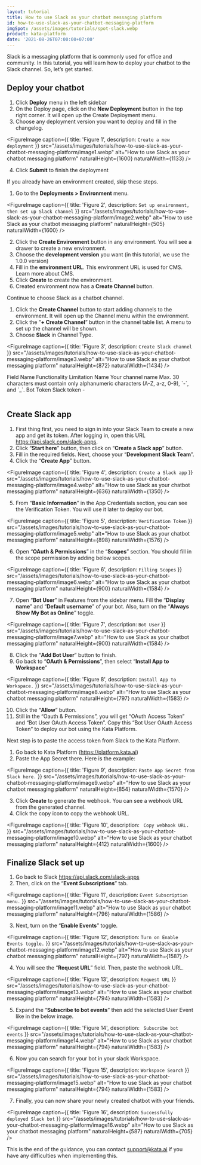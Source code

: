 ```yaml
---
layout: tutorial
title: How to use Slack as your chatbot messaging platform
id: how-to-use-slack-as-your-chatbot-messaging-platform
imgSpot: /assets/images/tutorials/spot-slack.webp
product: kata-platform
date: '2021-08-26T07:00:00+07:00'
---
```


Slack is a messaging platform that is commonly used for office and community. In this tutorial, you will learn how to deploy your chatbot to the Slack channel. So, let’s get started.

## Deploy your chatbot

1. Click **Deploy** menu in the left sidebar
2. On the Deploy page, click on the **New Deployment** button in the top right corner. It will open up the Create Deployment menu.
3. Choose any deployment version you want to deploy and fill in the changelog.

<FigureImage
  caption={{ title: 'Figure 1', description: `Create a new deployment` }}
  src="/assets/images/tutorials/how-to-use-slack-as-your-chatbot-messaging-platform/image1.webp"
  alt="How to use Slack as your chatbot messaging platform"
  naturalHeight={1600}
  naturalWidth={1133}
/>

4. Click **Submit** to finish the deployment

If you already have an environment created, skip these steps.

1. Go to the **Deployments > Environment** menu.

<FigureImage
  caption={{ title: 'Figure 2', description: `Set up environment, then set up Slack channel` }}
  src="/assets/images/tutorials/how-to-use-slack-as-your-chatbot-messaging-platform/image2.webp"
  alt="How to use Slack as your chatbot messaging platform"
  naturalHeight={505}
  naturalWidth={1600}
/>

2. Click the **Create Environment** button in any environment. You will see a drawer to create a new environment.
3. Choose the **development version** you want (in this tutorial, we use the 1.0.0 version)
4. Fill in the **environment URL**. This environment URL is used for CMS. Learn more about CMS.
5. Click **Create** to create the environment.
6. Created environment now has a **Create Channel** button.

Continue to choose Slack as a chatbot channel.

1. Click the **Create Channel** button to start adding channels to the environment. It will open up the Channel menu within the environment.
2. Click the ”**+ Create Channel**” button in the channel table list. A menu to set up the channel will be shown.
3. Choose **Slack** in Channel Type.

<FigureImage
  caption={{ title: 'Figure 3', description: `Create Slack channel` }}
  src="/assets/images/tutorials/how-to-use-slack-as-your-chatbot-messaging-platform/image3.webp"
  alt="How to use Slack as your chatbot messaging platform"
  naturalHeight={872}
  naturalWidth={1434}
/>

<Table>
  <TableHead>
    <TableHeadRow>
      <TableHeadCell>Field Name</TableHeadCell>
      <TableHeadCell>Functionality</TableHeadCell>
      <TableHeadCell>Limitation</TableHeadCell>
    </TableHeadRow>
  </TableHead>
  <TableBody>
    <TableBodyRow>
      <TableBodyCell>Name</TableBodyCell>
      <TableBodyCell>Your channel name</TableBodyCell>
      <TableBodyCell>
        Max. 30 characters must contain only alphanumeric characters (A-Z, a-z, 0-9), `-`, and `_`.
      </TableBodyCell>
    </TableBodyRow>
    <TableBodyRow>
      <TableBodyCell>Bot Token</TableBodyCell>
      <TableBodyCell>Slack token</TableBodyCell>
      <TableBodyCell>-</TableBodyCell>
    </TableBodyRow>
  </TableBody>
</Table>

## Create Slack app

1. First thing first, you need to sign in into your Slack Team to create a new app and get its token. After logging in, open this URL <a href="https://api.slack.com/slack-apps" target="_blank"><span>http</span>s://api.slack.com/slack-apps</a>.
2. Click “**Start here**” button, then click on “**Create a Slack app**” button.
3. Fill in the required fields. Next, choose your “**Development Slack Team**”.
4. Click the “**Create App**” button.

<FigureImage
  caption={{ title: 'Figure 4', description: `Create a Slack app` }}
  src="/assets/images/tutorials/how-to-use-slack-as-your-chatbot-messaging-platform/image4.webp"
  alt="How to use Slack as your chatbot messaging platform"
  naturalHeight={636}
  naturalWidth={1350}
/>

5. From “**Basic Information**” in the App Credentials section, you can see the Verification Token. You will use it later to deploy our bot.

<FigureImage
  caption={{ title: 'Figure 5', description: `Verification Token` }}
  src="/assets/images/tutorials/how-to-use-slack-as-your-chatbot-messaging-platform/image5.webp"
  alt="How to use Slack as your chatbot messaging platform"
  naturalHeight={898}
  naturalWidth={1576}
/>

6. Open “**OAuth & Permissions**” in the “**Scopes**” section. You should fill in the scope permission by adding below scopes.

<FigureImage
  caption={{ title: 'Figure 6', description: `Filling Scopes` }}
  src="/assets/images/tutorials/how-to-use-slack-as-your-chatbot-messaging-platform/image6.webp"
  alt="How to use Slack as your chatbot messaging platform"
  naturalHeight={900}
  naturalWidth={1584}
/>

7. Open “**Bot User**” in Features from the sidebar menu. Fill the “**Display name**” and “**Default username**” of your bot. Also, turn on the “**Always Show My Bot as Online**” toggle.

<FigureImage
  caption={{ title: 'Figure 7', description: `Bot User` }}
  src="/assets/images/tutorials/how-to-use-slack-as-your-chatbot-messaging-platform/image7.webp"
  alt="How to use Slack as your chatbot messaging platform"
  naturalHeight={900}
  naturalWidth={1584}
/>

8. Click the “**Add Bot User**” button to finish.
9. Go back to “**OAuth & Permissions**”, then select “**Install App to Workspace**”

<FigureImage
  caption={{ title: 'Figure 8', description: `Install App to Workspace.` }}
  src="/assets/images/tutorials/how-to-use-slack-as-your-chatbot-messaging-platform/image8.webp"
  alt="How to use Slack as your chatbot messaging platform"
  naturalHeight={797}
  naturalWidth={1583}
/>

10. Click the “**Allow**” button.
11. Still in the “Oauth & Permissions”, you will get “OAuth Access Token” and “Bot User OAuth Access Token”. Copy this “Bot User OAuth Access Token” to deploy our bot using the Kata Platform.

Next step is to paste the access token from Slack to the Kata Platform.

1. Go back to Kata Platform (<a href="https://platform.kata.ai" target="_blank"><span>http</span>s://platform.kata.ai</a>)
2. Paste the App Secret there. Here is the example:

<FigureImage
  caption={{ title: 'Figure 9', description: `Paste App Secret from Slack here.` }}
  src="/assets/images/tutorials/how-to-use-slack-as-your-chatbot-messaging-platform/image9.webp"
  alt="How to use Slack as your chatbot messaging platform"
  naturalHeight={854}
  naturalWidth={1570}
/>

3. Click **Create** to generate the webhook. You can see a webhook URL from the generated channel.
4. Click the copy icon to copy the webhook URL.

<FigureImage
  caption={{ title: 'Figure 10', description: ` Copy webhook URL.` }}
  src="/assets/images/tutorials/how-to-use-slack-as-your-chatbot-messaging-platform/image10.webp"
  alt="How to use Slack as your chatbot messaging platform"
  naturalHeight={412}
  naturalWidth={1600}
/>

## Finalize Slack set up

1. Go back to Slack <a href="https://api.slack.com/slack-apps" target="_blank"><span>http</span>s://api.slack.com/slack-apps</a>
2. Then, click on the “**Event Subscriptions**” tab.

<FigureImage
  caption={{ title: 'Figure 11', description: `Event Subscription menu.` }}
  src="/assets/images/tutorials/how-to-use-slack-as-your-chatbot-messaging-platform/image11.webp"
  alt="How to use Slack as your chatbot messaging platform"
  naturalHeight={796}
  naturalWidth={1586}
/>

3. Next, turn on the “**Enable Events**” toggle.

<FigureImage
  caption={{ title: 'Figure 12', description: `Turn on Enable Events toggle.` }}
  src="/assets/images/tutorials/how-to-use-slack-as-your-chatbot-messaging-platform/image12.webp"
  alt="How to use Slack as your chatbot messaging platform"
  naturalHeight={797}
  naturalWidth={1587}
/>

4. You will see the “**Request URL**” field. Then, paste the webhook URL.

<FigureImage
  caption={{ title: 'Figure 13', description: `Request URL` }}
  src="/assets/images/tutorials/how-to-use-slack-as-your-chatbot-messaging-platform/image13.webp"
  alt="How to use Slack as your chatbot messaging platform"
  naturalHeight={794}
  naturalWidth={1583}
/>

5. Expand the “**Subscribe to bot events**” then add the selected User Event like in the below image.

<FigureImage
  caption={{ title: 'Figure 14', description: ` Subscribe bot events` }}
  src="/assets/images/tutorials/how-to-use-slack-as-your-chatbot-messaging-platform/image14.webp"
  alt="How to use Slack as your chatbot messaging platform"
  naturalHeight={794}
  naturalWidth={1583}
/>

6. Now you can search for your bot in your slack Workspace.

<FigureImage
  caption={{ title: 'Figure 15', description: `Workspace Search` }}
  src="/assets/images/tutorials/how-to-use-slack-as-your-chatbot-messaging-platform/image15.webp"
  alt="How to use Slack as your chatbot messaging platform"
  naturalHeight={794}
  naturalWidth={1583}
/>

7. Finally, you can now share your newly created chatbot with your friends.

<FigureImage
  caption={{ title: 'Figure 16', description: `Successfully deployed Slack bot` }}
  src="/assets/images/tutorials/how-to-use-slack-as-your-chatbot-messaging-platform/image16.webp"
  alt="How to use Slack as your chatbot messaging platform"
  naturalHeight={587}
  naturalWidth={705}
/>

This is the end of the guidance, you can contact support@kata.ai if you have any difficulties when implementing this.
